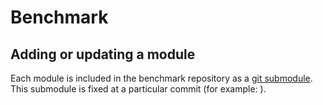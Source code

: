 # Benchmark

## Adding or updating a module

Each module is included in the benchmark repository as a [git submodule](https://git-scm.com/book/en/v2/Git-Tools-Submodules). This submodule is fixed at a particular commit (for example: [](https://github.com/komparo/tde/tree/master/modules/datasets/komparo)).